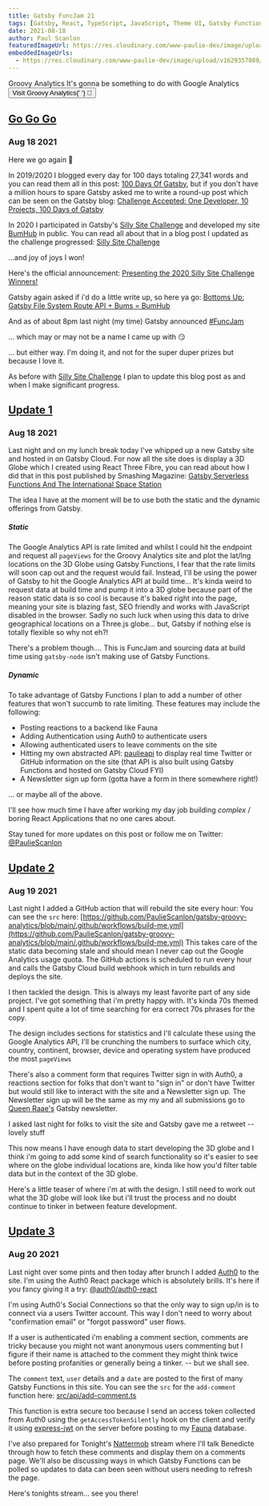 ```yaml
---
title: Gatsby FuncJam 21
tags: [Gatsby, React, TypeScript, JavaScript, Theme UI, Gatsby Functions, Google Analytics]
date: 2021-08-18
author: Paul Scanlon
featuredImageUrl: https://res.cloudinary.com/www-paulie-dev/image/upload/v1629283119/paulie.dev/2021/08/gatsby-func-jam-21-low-res_ifvoat.jpg
embeddedImageUrls:
  - https://res.cloudinary.com/www-paulie-dev/image/upload/v1629357089/paulie.dev/2021/08/teaser-update-2_raue2s.jpg
---
```


<Link
  href="https://gatsbygroovyanalytics.gatsbyjs.io/"
  target="_blank"
  sx={{ display: 'block', color: 'secondary', textDecoration: 'none', mb: 3 }}
>
  <Card sx={{ p: 3, display: 'grid', gap: 4 }}>
    <Box>
      <Text sx={{ color: 'primary', m: 0, fontSize: 3, fontWeight: 'bold' }}>Groovy Analytics</Text>
      <Text as="p" sx={{ color: 'text' }}>
        It's gonna be something to do with Google Analytics
      </Text>
    </Box>
    <Flex
      sx={{
        alignItems: 'center',
      }}
    >
      <Button as="span" variant="ghost" sx={{ flex: 1, pointerEvents: 'none' }}>
        Visit Groovy Analytics{' '}
        <Box as="span" role="img" aria-label="Man Dancing">
          🕺
        </Box>
      </Button>
    </Flex>
  </Card>
</Link>

## [Go Go Go](#go-go-go)

### Aug 18 2021

Here we go again 🕺

In 2019/2020 I blogged every day for 100 days totaling 27,341 words and you can read them all in this post:
[100 Days Of Gatsby](/posts/2020/01/100DaysOfGatsby/), but if you don't have a million hours to spare Gatsby asked me to
write a round-up post which can be seen on the Gatsby blog:
[Challenge Accepted: One Developer, 10 Projects, 100 Days of Gatsby](https://www.gatsbyjs.com/blog/2020-04-20-paulie-scanlons-journey-of-100-days)

In 2020 I participated in Gatsby's
[Silly Site Challenge](https://www.gatsbyjs.com/blog/silly-site-challenge#gatsby-skip-here) and developed my site
[BumHub](https://bumhub.netlify.app/) in public. You can read all about that in a blog post I updated as the challenge
progressed: [Silly Site Challenge](/https://paulie.dev/posts/2020/11/silly-site-challenge/)

...and joy of joys I won!

Here's the official announcement:
[Presenting the 2020 Silly Site Challenge Winners!](https://www.gatsbyjs.com/blog/2020-silly-site-top-20/#gatsby-skip-here)

Gatsby again asked if i'd do a little write up, so here ya go:
[Bottoms Up: Gatsby File System Route API + Bums = BumHub](https://www.gatsbyjs.com/blog/bottoms-up-gatsby-file-system-route-api-bums-bumhub)

And as of about 8pm last night (my time) Gatsby announced
[#FuncJam](https://twitter.com/hashtag/FuncJam?src=hashtag_click)

<Tweet tweetLink="GatsbyJS/status/1427709225497726982" />

... which may or may not be a name I came up with 😏

<Tweet tweetLink="pauliescanlon/status/1397215365105602562?s=21" />

... but either way. I'm doing it, and not for the super duper prizes but because I love it.

As before with [Silly Site Challenge](/https://paulie.dev/posts/2020/11/silly-site-challenge/) I plan to update this
blog post as and when I make significant progress.

## [Update 1](#update-1)

### Aug 18 2021

Last night and on my lunch break today I've whipped up a new Gatsby site and hosted in on Gatsby Cloud. For now all the
site does is display a 3D Globe which I created using React Three Fibre, you can read about how I did that in this post
published by Smashing Magazine:
[Gatsby Serverless Functions And The International Space Station](https://www.smashingmagazine.com/2021/07/gatsby-serverless-functions-international-space-station/)

The idea I have at the moment will be to use both the static and the dynamic offerings from Gatsby.

##### Static

The Google Analytics API is rate limited and whilst I could hit the endpoint and request all `pageViews` for the Groovy
Analytics site and plot the lat/lng locations on the 3D Globe using Gatsby Functions, I fear that the rate limits will
soon cap out and the request would fail. Instead, I'll be using the power of Gatsby to hit the Google Analytics API at
build time... It's kinda weird to request data at build time and pump it into a 3D globe because part of the reason
static data is so cool is because it's baked right into the page, meaning your site is blazing fast, SEO friendly and
works with JavaScript disabled in the browser. Sadly no such luck when using this data to drive geographical locations
on a Three.js globe... but, Gatsby if nothing else is totally flexible so why not eh?!

There's a problem though.... This is FuncJam and sourcing data at build time using `gatsby-node` isn't making use of
Gatsby Functions.

##### Dynamic

To take advantage of Gatsby Functions I plan to add a number of other features that won't succumb to rate limiting.
These features may include the following:

- Posting reactions to a backend like Fauna
- Adding Authentication using Auth0 to authenticate users
- Allowing authenticated users to leave comments on the site
- Hitting my own abstracted API: [paulieapi](https://paulieapi.gatsbyjs.io/) to display real time Twitter or GitHub
  information on the site (that API is also built using Gatsby Functions and hosted on Gatsby Cloud FYI)
- A Newsletter sign up form (gotta have a form in there somewhere right!)

... or maybe all of the above.

I'll see how much time I have after working my day job building _complex_ / boring React Applications that no one cares
about.

Stay tuned for more updates on this post or follow me on Twitter: [@PaulieScanlon](https://twitter.com/PaulieScanlon)

## [Update 2](#update-2)

### Aug 19 2021

Last night I added a GitHub action that will rebuild the site every hour: You can see the `src` here:
[https://github.com/PaulieScanlon/gatsby-groovy-analytics/blob/main/.github/workflows/build-me.yml](https://github.com/PaulieScanlon/gatsby-groovy-analytics/blob/main/.github/workflows/build-me.yml)
This takes care of the static data becoming stale and should mean I never cap out the Google Analytics usage quota. The
GitHub actions is scheduled to run every hour and calls the Gatsby Cloud build webhook which in turn rebuilds and
deploys the site.

I then tackled the design. This is always my least favorite part of any side project. I've got something that i'm pretty
happy with. It's kinda 70s themed and I spent quite a lot of time searching for era correct 70s phrases for the copy.

The design includes sections for statistics and I'll calculate these using the Google Analytics API, I'll be crunching
the numbers to surface which city, country, continent, browser, device and operating system have produced the most
`pageViews`

There's also a comment form that requires Twitter sign in with Auth0, a reactions section for folks that don't want to
"sign in" or don't have Twitter but would still like to interact with the site and a Newsletter sign up. The Newsletter
sign up will be the same as my my and all submissions go to [Queen Raae's](https://twitter.com/raae) Gatsby newsletter.

I asked last night for folks to visit the site and Gatsby gave me a retweet -- lovely stuff

<Tweet tweetLink="https://twitter.com/PaulieScanlon/status/1428096625394790401?s=20" />

This now means I have enough data to start developing the 3D globe and I think i'm going to add some kind of search
functionality so it's easier to see where on the globe individual locations are, kinda like how you'd filter table data
but in the context of the 3D globe.

Here's a little teaser of where i'm at with the design. I still need to work out what the 3D globe will look like but
i'll trust the process and no doubt continue to tinker in between feature development.

<GatsbyImage image={props.embedded.image1} alt="WIP design for Groovy Analytics" />

## [Update 3](#update-3)

### Aug 20 2021

Last night over some pints and then today after brunch I added [Auth0](https://auth0.com/) to the site. I'm using the
Auth0 React package which is absolutely brills. It's here if you fancy giving it a try:
[@auth0/auth0-react](https://www.npmjs.com/package/@auth0/auth0-react)

I'm using Auth0's Social Connections so that the only way to sign up/in is to connect via a users Twitter account. This
way I don't need to worry about "confirmation email" or "forgot password" user flows.

If a user is authenticated i'm enabling a comment section, comments are tricky because you might not want anonymous
users commenting but I figure if their name is attached to the comment they might think twice before posting profanities
or generally being a tinker. -- but we shall see.

The `comment` text, `user` details and a `date` are posted to the first of many Gatsby Functions in this site. You can
see the `src` for the `add-comment` function here:
[src/api/add-comment.ts](https://github.com/PaulieScanlon/gatsby-groovy-analytics/blob/main/src/api/add-comment.ts)

This function is extra secure too because I send an access token collected from Auth0 using the `getAccessTokenSilently`
hook on the client and verify it using [express-jwt](https://www.npmjs.com/package/express-jwt) on the server before
posting to my [Fauna](https://fauna.com/) database.

I've also prepared for Tonight's [Nattermob](https://nattermob.dev/) stream where I'll talk Benedicte through how to
fetch these comments and display them on a comments page. We'll also be discussing ways in which Gatsby Functions can be
polled so updates to data can been seen without users needing to refresh the page.

Here's tonights stream... see you there!

<YouTube youTubeId="C-Ct9QmN6tM" />
